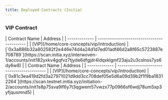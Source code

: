 ```yaml
---
title: Deployed Contracts (Initia)
---
```


### VIP Contract

<Tabs>
  <Tab title="Mainnet (interwoven-1)">
    | Contract Name | Address                                    |
    | ------------- | ------------------------------------------ |
    | [VIP](/home/core-concepts/vip/introduction) | [`0x3a886b32a802582f2e446e74d4a24d1d7ed01adf46d2a8f65c5723887e708789`](https://scan.initia.xyz/interwoven-1/accounts/init182yxkv4gqfvz7tjyde6dfgjdr4ldqxklgmf23aju2u3cslnss7ys6dy6w8) |
  </Tab>
  <Tab title="Testnet (initiation-2)">
    | Contract Name | Address                                    |
    | ------------- | ------------------------------------------ |
    | [VIP](/home/core-concepts/vip/introduction) | [`0x81c3ea419d2fd3a27971021d9dd3cc708def05e5d6a09d39b2f1f9ba18312264`](https://scan.testnet.initia.xyz/initiation-2/accounts/init1s8p75sva9lf6y7t3qgwem57vwzx77p0966sf6wdj78um5xp3yfjqusmnd5) |
  </Tab>
</Tabs>